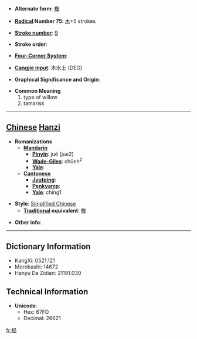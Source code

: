 * '''Alternate form''': [[檉]]

* '''[[Wiktionary:Chinese radical index| Radical]] Number 75''': [[Wiktionary:Chinese radical index 木|木]]+5 strokes

* '''[[Wiktionary:Chinese total strokes index|Stroke number]]''': [[Wiktionary:Chinese total strokes index 9|9]]

* '''Stroke order''': 

* '''[[Wiktionary:Chinese four corner index|Four-Corner System]]''': 

* '''[[Wiktionary:Chinese Cangjie index|Cangjie input]]''': 木水土 (DEG)

* '''Graphical Significance and Origin''': 

* '''Common Meaning'''
*#type of willow
*# tamarisk


----

== [[Chinese]] [[Hanzi]] ==

* '''Romanizations'''
** '''[[Mandarin]]'''
*** '''[[Pinyin]]''': jué (jue2)
*** '''[[Wade-Giles]]''': chüeh<sup>2</sup>
*** '''[[Yale]]''': 
** '''[[Cantonese]]'''
*** '''[[Jyutping]]''':
*** '''[[Penkyamp]]''': 
*** '''[[Yale]]''': ching1

* '''Style''': [[Simplified Chinese]] 
** '''[[Traditional Chinese|Traditional]] equivalent''': [[檉]]

* '''Other info''': 

----

== Dictionary Information ==

* KangXi: 0521.121
* Morobashi: 14672
* Hanyu Da Zidian: 21191.030

== Technical Information ==

* '''Unicode''':
** Hex: 67FD
** Decimal: 26621

[[fr:柽]]